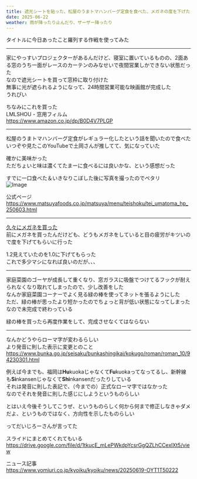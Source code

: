 ```yaml
---
title: 遮光シートを貼った、松屋のうまトマハンバーグ定食を食べた、メガネの度を下げた
date: 2025-06-22
weather: 雨が降ったり止んだり、ザーザー降ったり
---
```


タイトルに今日あったこと羅列する作戦を使ってみた

---

家にやっすいプロジェクターがあるんだけど、寝室に置いているものの、2面ある窓のうち一面がレースのカーテンのみなせいで夜間営業しかできない状態だった  
なので遮光シートを買って窓枠に取り付けた  
無事に光が遮られるようになって、24時間営業可能な映画館が完成した  
うれぴい

ちなみにこれを買った  
LMLSHOU - 窓用フィルム  
https://www.amazon.co.jp/dp/B0D4V7PLGP

---

松屋のうまトマハンバーグ定食がレギュラー化したという話を聞いたので食べた  
いつぞや見たこのYouTubeで土岡さんが推してて、気になっていた

<YouTube id="v74Wa0P_CAQ" playlabel="Play" />

確かに美味かった  
ただちょいと味は濃くてたまーに食べるには良いかな、という感想だった

すでに一口食べた＆いきなりこぼした後に写真を撮ったのでペタリ  
![Image](../../assets/20250622101242.jpeg)

公式ページ  
https://www.matsuyafoods.co.jp/matsuya/menu/teishoku/tei_umatoma_hp_250603.html

---

[久々にメガネを買った](/diary/2025/05/25)  
前にメガネを買ったんだけども、どうもメガネをしていると目の疲労がキツいので度を下げてもらいに行った

1.2見えていたのを1.0に下げてもらった  
これで多少マシになれば良いのだが、、、

---

家庭菜園のゴーヤが成長して重くなり、窓ガラスに吸盤でつけてるフックが耐えられなくなり取れてしまったので、少し改善をした  
なんか家庭菜園コーナーでよく見る緑の棒を使ってネットを張るようにした  
ただ、緑の棒が思ったより短かったのでちょっと背が低い状態になってしまった  
なので未完成で終わっている

緑の棒を買ったら再度作業をして、完成させなくてはならない

---

なんかどうやらローマ字が変わるらしい  
より発音に則した表示に変更とのこと  
https://www.bunka.go.jp/seisaku/bunkashingikai/kokugo/roman/roman_10/94230301.html

例えば今までも、福岡は**Hu**kuokaじゃなくて**Fu**kuokaってなってるし、新幹線も**Si**nkansenじゃなくて**Shi**nkansenだったりしている  
それは発音に則した表記で、（今までの）正式なローマ字ではなかった  
なのでそれを発音に則した感じにしようというものらしい

とはいえ今後そうしてこうぜ、というものらしく何から何まで修正しなきゃダメだよ、というものではなく、方向性を示したものらしい

ってだいじろーさんが言ってた  
<YouTube id="uEYo0Sf9kAI" playlabel="Play" />

スライドにまとめてくれてもいる  
https://drive.google.com/file/d/1tkucE_mLePWkdpYcsrGgQZLhCCexlXt5/view

ニュース記事  
https://www.yomiuri.co.jp/kyoiku/kyoiku/news/20250619-OYT1T50222
